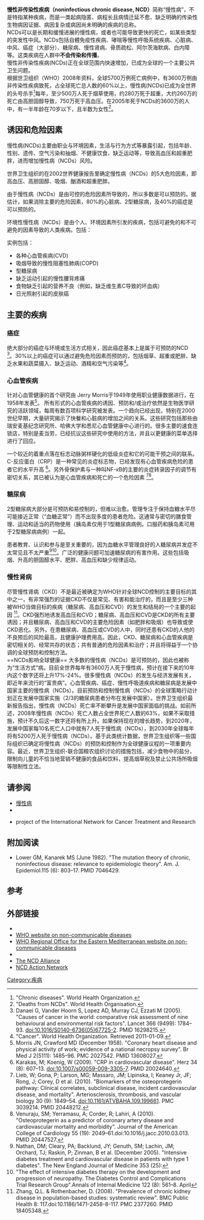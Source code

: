 {{Medical}}
'''慢性非传染性疾病（noninfectious chronic disease, NCD）'''简称“慢性病”，不是特指某种疾病，而是一类起病隐匿、病程长且病情迁延不愈、缺乏明确的传染性生物病因证据、病因复杂或病因尚未明确的疾病的总称。<br>
NCDs可以是长期和缓慢进展的慢性病，或者也可能导致更快的死亡，如某些类型的突发性中风。NCDs包括自體免疫性疾病、哮喘等慢性呼吸系统疾病、心脏病、中风、癌症（大部分）、糖尿病、慢性肾病、骨质疏松、阿尔茨海默病、白内障等。这类疾病在人群中'''不会传染和传播'''。<br>
慢性非传染性疾病(NCDs)正在全球范围内快速增加，已成为全球的一个主要公共卫生问题。<br>
根据世卫组织（WHO）2008年资料，全球5700万例死亡病例中，有3600万例由非传染性疾病致死，占全球死亡总人数的60%以上，慢性病(NCDs)已成为全世界的头号杀手<ref>"Chronic diseases". World Health Organization.</ref>每年，至少500万人死于烟草使用，约280万死于超重，大约260万的死亡由高胆固醇导致，750万死于高血压。在2005年死于NCDs的3600万的人中，有一半年龄在70岁以下，且半数为女性<ref>"Deaths from NCDs". World Health Organisation.</ref>。

==诱因和危险因素==
慢性病(NCDs)主要由职业与环境因素，生活与行为方式等暴露引起，包括年龄、性别、遗传、空气污染和抽烟、不健康饮食、缺乏运动等，导致高血压和超重肥胖，进而增加慢性病（NCDs）风险。

世界卫生组织的在2002世界健康报告里确定慢性病（NCDs）的5大危险因素，即高血压、高胆固醇、吸烟、酗酒和超重肥胖。

由于慢性病（NCDs）是由可控的危险因素所导致的，所以多数是可以预防的。据估计，如果消除主要的危险因素，80%的心脏病、2型糖尿病，及40%的癌症是可以预防的。

环境性慢性病（NCDs）是由个人、环境因素所引发的疾病，包括可避免的和不可避免的因素导致的人类疾病。包括：

实例包括：

*各种心血管疾病(CVD)
*吸烟导致的慢性阻塞性肺病(COPD)
*型糖尿病
*缺乏运动引起的慢性腰背疼痛
*食物缺乏引起的营养不良（例如，缺乏维生素C导致的坏血病）
*日光照射引起的皮肤癌

==主要的疾病 ==
===癌症===
绝大部分的癌症与环境或生活方式相关，因此癌症基本上是属于可预防的NCD <ref>Danaei G, Vander Hoorn S, Lopez AD, Murray CJ, Ezzati M (2005). "Causes of cancer in the world: comparative risk assessment of nine behavioural and environmental risk factors". Lancet 366 (9499): 1784–93. doi:10.1016/S0140-6736(05)67725-2. PMID 16298215. 
</ref>。30%以上的癌症可以通过避免危险因素而预防的，包括烟草、超重或肥胖、缺乏水果和蔬菜摄入、缺乏运动、酒精和空气污染等<ref>"Cancer". World Health Organization. Retrieved 2011-01-09.</ref>。

===心血管疾病===
针对心血管健康的首个研究由 Jerry Morris于1949年使用职业健康数据进行，在1958年发表<ref>Morris JN, Crawford MD (December 1958). "Coronary heart disease and physical activity of work; evidence of a national necropsy survey". Br Med J 2(5111): 1485–96. PMC 2027542. PMID 13608027.</ref>。  所有形式的心血管疾病的诱因、预防和/或治疗依然是生物医学研究的活跃领域，每周有数百项科学研究被发表。一个趋向已经出现，特别在2000世纪早期，大量研究揭示了快餐和心脏病的增加之间的关系。这些研究包括那些由瑞安麦基纪念研究所、哈佛大学和悉尼心血管健康中心进行的。很多主要的速食连锁店，特别是麦当劳，已经抗议这些研究中使用的方法，并且以更健康的菜单选择进行了回应。

一个较近的着重点落在标志动脉粥样硬化的低级炎症和它的可能干预之间的联系。C-反应蛋白（CRP）是一种常见的炎症标志物，已经发现有心血管疾病危险的患者它的水平升高 <ref>Karakas, M; Koenig, W (2009). "CRP in cardiovascular disease". Herz 34 (8): 607–13. doi:10.1007/s00059-009-3305-7. PMID 20024640.</ref>。另外骨保护素与一种叫NF-κB的主要的炎症转录因子的调节有密切关系，其已被认为是心血管疾病和死亡的一个危险因素 <ref>Lieb, W; Gona, P; Larson, MG; Massaro, JM; Lipinska, I; Keaney Jr, JF; Rong, J; Corey, D et al. (2010). "Biomarkers of the osteoprotegerin pathway: Clinical correlates, subclinical disease, incident cardiovascular disease, and mortality". Arteriosclerosis, thrombosis, and vascular biology 30 (9): 1849–54. doi:10.1161/ATVBAHA.109.199661. PMC 3039214. PMID 20448212.</ref><ref>Venuraju, SM; Yerramasu, A; Corder, R; Lahiri, A (2010). "Osteoprotegerin as a predictor of coronary artery disease and cardiovascular mortality and morbidity". Journal of the American College of Cardiology 55 (19): 2049–61.doi:10.1016/j.jacc.2010.03.013. PMID 20447527.</ref>。

===糖尿病===
2型糖尿病大部分是可预防和易控制的，但难以治愈。管理专注于保持血糖水平尽可能接近正常（“血糖正常”）而不出现多度的患者危险。这通常与密切的膳食管理、运动和适当的药物使用（胰岛素仅用于1型糖尿病病例。口服药和胰岛素可用于2型糖尿病病例）一起。

患者教育、认识和参与是至关重要的，因为血糖水平管理良好的人糖尿病并发症不太常见且不太严重<ref>Nathan, DM; Cleary, PA; Backlund, JY; Genuth, SM; Lachin, JM; Orchard, TJ; Raskin, P; Zinman, B et al. (December 2005). "Intensive diabetes treatment and cardiovascular disease in patients with type 1 diabetes". The New England Journal of Medicine 353 (25):</ref><ref>"The effect of intensive diabetes therapy on the development and progression of neuropathy. The Diabetes Control and Complications Trial Research Group".Annals of Internal Medicine 122 (8): 561–8. April</ref>。广泛的健康问题可加速糖尿病的有害作用。这些包括吸烟、升高的胆固醇水平、肥胖、高血压和缺少规律运动。

===慢性肾病===
尽管慢性肾病（CKD）不是最近被确定为WHO针对全球NCD控制的主要目标的其中之一，有非常强烈的证据CKD不仅是常见、有害和能治疗的，而且是至少三种被WHO当做目标的疾病（糖尿病、高血压和CVD）的发生和结局的一个主要的起因 <ref>Zhang, Q.L. & Rothenbacher, D. (2008). "Prevalence of chronic kidney disease in population-based studies: systematic review". BMC Public Health 8: 117.doi:10.1186/1471-2458-8-117. PMC 2377260. PMID 18405348.</ref>。CKD强烈地诱发高血压和CVD；糖尿病、高血压和CVD是CKD的所有主要诱因；并且糖尿病、高血压和CVD的主要危险因素（如肥胖和吸烟）也导致或使CKD恶化。另外，在患糖尿病、高血压或CVD的人中，同时还患有CKD的人他的不良预后的风险最高，且健康护理费用高。因此，CKD、糖尿病和心血管疾病是密切相关的、经常共存的状态；共有普通的危险因素和治疗；并且将得益于一个协调的全球预防和控制方法。<br>
==NCDs影响全球健康==
大多数的慢性病（NCDs）是可预防的，因此也被称为“生活方式”病。目前全世界每年有3600万人死于慢性病，预计在接下来的10年内这个数字还将上升17%-24%。很多慢性病（NCDs）的发生与经济发展有关，即近年来流行的“富贵病”。心血管疾病、癌症、慢性呼吸道疾病和糖尿病是发展中国家主要的慢性病（NCDs）。目前预防和控制慢性病（NCDs）的全球策略行动计划正在发展中国家实施（2/3的糖尿病患者分布在发展中国家）。世界卫生组织最新报告指出，慢性病（NCDs）死亡率不断攀升是发展中国家面临的挑战。如前所述，2008年慢性病（NCDs）死亡人数占全世界死亡人数的63%，如果不采取措施，预计不久后这一数字还将有所上升。如果保持现在的增长趋势，到2020年，发展中国家每10名死亡人口中就有7人死于慢性病（NCDs），到2030年全球每年将有5200万人死于慢性病（NCDs）。基于此类统计数据，世界卫生组织等一些国际组织已确定将慢性病（NCDs）的预防和控制作为全球健康议程的一项重要内容。最近，世界卫生组织-联合国粮农组织讨论的措施包括，减少食物中的盐分，限制向儿童的不恰当地营销不健康的食品和饮料，提高烟草税及禁止公共场所吸烟等限制性立法。

==请参阅==
*[[慢性病|慢性病]]
*{{link-en|Global health|Global health}}
*{{link-en|The INCTR Challenge Fund|The INCTR Challenge Fund}} project of the International Network for Cancer Treatment and Research

==附加阅读==
*Lower GM, Kanarek MS (June 1982). "The mutation theory of chronic, noninfectious disease: relevance to epidemiologic theory". Am. J. Epidemiol.115 (6): 803–17. PMID 7046429.

==参考==
<references/>

==外部链接==
* {{cite journal |title=Confronting Chronic Diseases: Evidence for Action |journal=MEDICC Review |volume=13 |issue=4 |date=October 2011 |url=http://www.medicc.org/mediccreview/index.php?issue=18 |access-date=2013-08-28 |archive-date=2021-03-10 |archive-url=https://web.archive.org/web/20210310224218/http://www.medicc.org/mediccreview/index.php?issue=18 |dead-url=no }}
* [http://www.who.int/topics/chronic_diseases/en/ WHO website on non-communicable diseases] {{Wayback|url=http://www.who.int/topics/chronic_diseases/en/ |date=20190323224514 }}
* [http://www.emro.who.int/entity/noncommunicable-diseases/ WHO Regional Office for the Eastern Mediterranean website on non-communicable diseases] {{Wayback|url=http://www.emro.who.int/entity/noncommunicable-diseases/ |date=20131020132947 }}
* {{cite web |title=NCDnet — Global Noncommunicable Disease Network |publisher=World Health Organization |url=http://www.who.int/ncdnet/en/index.html |access-date=2013-08-28 |archive-date=2013-10-20 |archive-url=https://web.archive.org/web/20131020125209/http://www.who.int/ncdnet/en/index.html |dead-url=no }}
* [https://web.archive.org/web/20131020050337/http://www.ncdalliance.org/aboutus  The NCD Alliance]
* [http://ncdaction.org  NCD Action Network] {{Wayback|url=http://ncdaction.org/ |date=20201225182720 }}

[[Category:疾病|Category:疾病]]